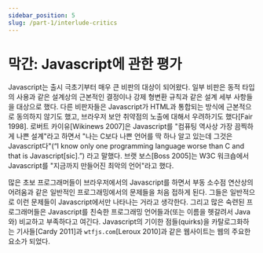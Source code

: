 ```yaml
---
sidebar_position: 5
slug: /part-1/interlude-critics
---
```


# 막간: Javascript에 관한 평가

Javascript는 출시 극초기부터 매우 큰 비판의 대상이 되어왔다. 일부 비판은 동적 타입의 사용과 같은 설계상의 근본적인 결정이나 강제 형변환 규칙과 같은 설계 세부 사항들을 대상으로 했다. 다른 비판자들은 Javascript가 HTML과 통합되는 방식에 근본적으로 동의하지 않기도 했고, 브라우저 보안 취약점의 노출에 대해서 우려하기도 했다[Fair 1998]. 로버트 카이유[Wikinews 2007]은 Javascript를 "컴퓨팅 역사상 가장 끔찍하게 나쁜 설계"라고 하면서 "나는 C보다 나쁜 언어를 딱 하나 알고 있는데 그것은 Javascript다"(“I know only one programming language worse than C and that is Javascript[sic].”) 라고 말했다. 브랫 보스[Boss 2005]는 W3C 워크숍에서 Javascript를 "지금까지 만들어진 최악의 언어"라고 했다.

많은 초보 프로그래머들이 브라우저에서의 Javascript를 하면서 부동 소수점 연산상의 어려움과 같은 일반적인 프로그래밍에서의 문제들을 처음 접하게 된다. 그들은 일반적으로 이런 문제들이 Javascript에서만 나타나는 거라고 생각한다. 그리고 많은 숙련된 프로그래머들은 Javascript를 친숙한 프로그래밍 언어들과(또는 이름을 헷갈려서 Java와) 비교하고 부족하다고 여긴다. Javascript의 기이한 점들(quirks)을 카탈로그화하는 기사들[Cardy 2011]과 `wtfjs.com`[Leroux 2010]과 같은 웹사이트는 웹의 주요한 요소가 되었다.

